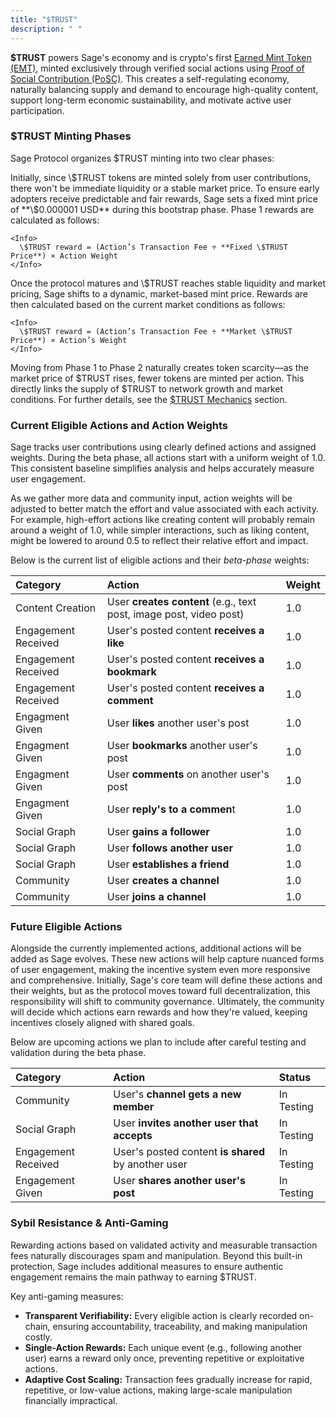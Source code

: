 ```yaml
---
title: "$TRUST"
description: " "
---
```


**\$TRUST** powers Sage's economy and is crypto's first [Earned Mint Token (EMT)](/introduction/3-emt), minted exclusively through verified social actions using [Proof of Social Contribution (PoSC)](/introduction/2-posc). This creates a self-regulating economy, naturally balancing supply and demand to encourage high-quality content, support long-term economic sustainability, and motivate active user participation.

### \$TRUST Minting Phases

Sage Protocol organizes \$TRUST minting into two clear phases:

<Steps>
  <Step title="Phase 1: Fixed Mint Price (Bootstrap Phase)" iconType="regular">
    Initially, since \$TRUST tokens are minted solely from user contributions, there won't be immediate liquidity or a stable market price. To ensure early adopters receive predictable and fair rewards, Sage sets a fixed mint price of **\$0.000001 USD** during this bootstrap phase. Phase 1 rewards are calculated as follows:

    <Info>
      \$TRUST reward = (Action’s Transaction Fee ÷ **Fixed \$TRUST Price**) × Action Weight
    </Info>
  </Step>
  <Step title="Phase 2: Market-driven Mint Price">
    Once the protocol matures and \$TRUST reaches stable liquidity and market pricing, Sage shifts to a dynamic, market-based mint price. Rewards are then calculated based on the current market conditions as follows:

    <Info>
      \$TRUST reward = (Action’s Transaction Fee ÷ **Market \$TRUST Price**) × Action’s Weight
    </Info>
  </Step>
</Steps>

Moving from Phase 1 to Phase 2 naturally creates token scarcity—as the market price of \$TRUST rises, fewer tokens are minted per action. This directly links the supply of \$TRUST to network growth and market conditions. For further details, see the [\$TRUST Mechanics](/architecture/7-trust-economics) section.

### Current Eligible Actions and Action Weights

Sage tracks user contributions using clearly defined actions and assigned weights. During the beta phase, all actions start with a uniform weight of 1.0. This consistent baseline simplifies analysis and helps accurately measure user engagement.

As we gather more data and community input, action weights will be adjusted to better match the effort and value associated with each activity. For example, high-effort actions like creating content will probably remain around a weight of 1.0, while simpler interactions, such as liking content, might be lowered to around 0.5 to reflect their relative effort and impact.

Below is the current list of eligible actions and their _beta-phase_ weights:

| Category            | Action                                                             | Weight |
| :------------------ | :----------------------------------------------------------------- | :----- |
| Content Creation    | User **creates content** (e.g., text post, image post, video post) | 1.0    |
| Engagement Received | User's posted content **receives a like**                          | 1.0    |
| Engagement Received | User's posted content **receives a bookmark**                      | 1.0    |
| Engagement Received | User's posted content **receives a comment**                       | 1.0    |
| Engagment Given     | User **likes** another user's post                                 | 1.0    |
| Engagment Given     | User **bookmarks** another user's post                             | 1.0    |
| Engagment Given     | User **comments** on another user's post                           | 1.0    |
| Engagment Given     | User **reply's to a commen**t                                      | 1.0    |
| Social Graph        | User **gains a follower**                                          | 1.0    |
| Social Graph        | User **follows another user**                                      | 1.0    |
| Social Graph        | User **establishes a** **friend**                                  | 1.0    |
| Community           | User **creates a channel**                                         | 1.0    |
| Community           | User **joins a channel**                                           | 1.0    |

### Future Eligible Actions

Alongside the currently implemented actions, additional actions will be added as Sage evolves. These new actions will help capture nuanced forms of user engagement, making the incentive system even more responsive and comprehensive. Initially, Sage's core team will define these actions and their weights, but as the protocol moves toward full decentralization, this responsibility will shift to community governance. Ultimately, the community will decide which actions earn rewards and how they're valued, keeping incentives closely aligned with shared goals.

Below are upcoming actions we plan to include after careful testing and validation during the beta phase.

| Category            | Action                                              | Status     |
| :------------------ | :-------------------------------------------------- | :--------- |
| Community           | User's **channel gets a new member**                | In Testing |
| Social Graph        | User **invites another user that accepts**          | In Testing |
| Engagement Received | User's posted content **is shared** by another user | In Testing |
| Engagement Given    | User **shares another user's post**                 | In Testing |

### Sybil Resistance & Anti-Gaming

Rewarding actions based on validated activity and measurable transaction fees naturally discourages spam and manipulation. Beyond this built-in protection, Sage includes additional measures to ensure authentic engagement remains the main pathway to earning \$TRUST.

Key anti-gaming measures:

- **Transparent Verifiability:** Every eligible action is clearly recorded on-chain, ensuring accountability, traceability, and making manipulation costly.
- **Single-Action Rewards:** Each unique event (e.g., following another user) earns a reward only once, preventing repetitive or exploitative actions.
- **Adaptive Cost Scaling:** Transaction fees gradually increase for rapid, repetitive, or low-value actions, making large-scale manipulation financially impractical.